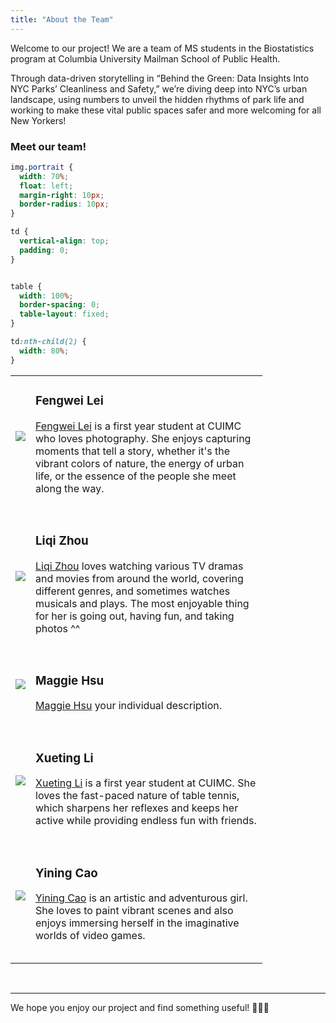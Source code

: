 ```yaml
---
title: "About the Team"
---
```



Welcome to our project! We are a team of MS students in the Biostatistics program at Columbia University Mailman School of Public Health.

Through data-driven storytelling in "Behind the Green: Data Insights Into NYC Parks’ Cleanliness and Safety," we're diving deep into NYC's urban landscape, using numbers to unveil the hidden rhythms of park life and working to make these vital public spaces safer and more welcoming for all New Yorkers!

### Meet our team!

```css
img.portrait {
  width: 70%; 
  float: left; 
  margin-right: 10px;
  border-radius: 10px; 
}

td {
  vertical-align: top; 
  padding: 0; 
}


table {
  width: 100%; 
  border-spacing: 0; 
  table-layout: fixed; 
}

td:nth-child(2) {
  width: 80%;
}
```

```{=html}
<table style="width:80%">
  <tr>
    <td><img src="images/Fengwei Lei.jpg" class="portrait"></td>
    <td>
      <h3>Fengwei Lei</h3>
      <a href="https://github.com/fengweiL">Fengwei Lei</a> is a first year student at CUIMC who loves photography. She enjoys capturing moments that tell a story, whether it's the vibrant colors of nature, the energy of urban life, or the essence of the people she meet along the way.
    </td>
  </tr>
  <tr style="height: 30px;"></tr>

  <tr>
    <td><img src="images/Liqi Zhou.jpg" class="portrait"></td>
    <td>
      <h3>Liqi Zhou</h3>
      <a href="https://github.com/Zhou-cccc">Liqi Zhou</a> loves watching various TV dramas and movies from around the world, covering different genres, and sometimes watches musicals and plays. The most enjoyable thing for her is going out, having fun, and taking photos ^^
    </td>
  </tr>
  <tr style="height: 30px;"></tr>

  <tr>
    <td><img src="images/Maggie Hsu.jpg" class="portrait"></td>
    <td>
      <h3>Maggie Hsu</h3>
      <a href="https://github.com/mh4588">Maggie Hsu</a> your individual description.
    </td>
  </tr>
  <tr style="height: 30px;"></tr>

  <tr>
    <td><img src="images/Xueting Li.jpg" class="portrait"></td>
    <td>
      <h3>Xueting Li</h3>
      <a href="https://Summer-lxt-32.github.io">Xueting Li</a> is a first year student at CUIMC. She loves the fast-paced nature of table tennis, which sharpens her reflexes and keeps her active while providing endless fun with friends.
    </td>
  </tr>
  <tr style="height: 30px;"></tr>

  <tr>
    <td><img src="images/Yining Cao.jpg" class="portrait"></td>
    <td>
      <h3>Yining Cao</h3>
      <a href="https://github.com/elyn001">Yining Cao</a> is an artistic and adventurous girl. She loves to paint vibrant scenes and also enjoys immersing herself in the imaginative worlds of video games.
    </td>
  </tr>
  <tr style="height: 30px;"></tr>
</table>
```

<br>

---

We hope you enjoy our project and find something useful! 🌳🌿🌺

<div class="tocify-extend-page" data-unique="tocify-extend-page" style="height: 0;"></div>
